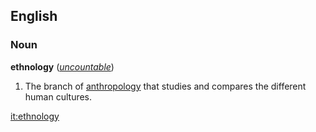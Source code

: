 ==English==
===Noun===
'''ethnology''' (''[[uncountable]]'')

#The branch of [[anthropology]] that studies and compares the different human cultures.

[[it:ethnology]]